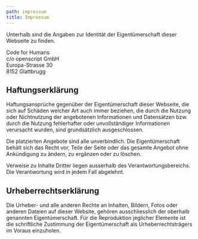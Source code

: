 ```yaml
---
path: impressum
title: Impressum
---
```


Unterhalb sind die Angaben zur Identität der Eigentümerschaft dieser Webseite zu finden.

Code for Humans\
c/o openscript GmbH\
Europa-Strasse 30\
8152 Glattbrugg

## Haftungserklärung

Haftungsansprüche gegenüber der Eigentümerschaft dieser Webseite, die sich auf Schäden welcher Art auch immer beziehen, die durch die Nutzung oder Nichtnutzung der angebotenen Informationen und Datensätzen bzw. durch die Nutzung fehlerhafter oder unvollständiger Informationen verursacht wurden, sind grundsätzlich ausgeschlossen.

Die platzierten Angebote sind alle unverbindlich. Die Eigentümerschaft behält sich das Recht vor, Teile der Seite oder das gesamte Angebot ohne Ankündigung zu ändern, zu ergänzen oder zu löschen.

Verweise zu Inhalte Dritter liegen ausserhalb des Verantwortungsbereichs. Die Verantwortung wird in jedem Fall abgelehnt.

## Urheberrechtserklärung

Die Urheber- und alle anderen Rechte an Inhalten, Bildern, Fotos oder anderen Dateien auf dieser Website, gehören ausschliesslich der oberhalb genannten Eigentümerschaft. Für die Reproduktion jeglicher Elemente ist die schriftliche Zustimmung der Eigentümerschaft als Urheberrechtsträgers im Voraus einzuholen.
